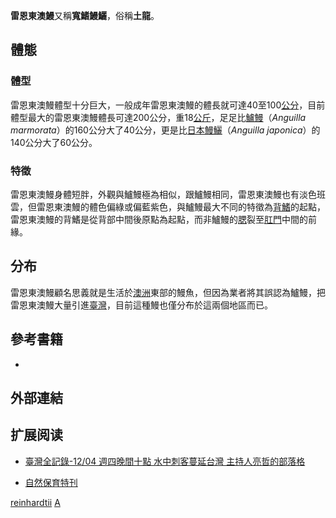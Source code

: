 {{Speciesbox
| status = G5
| name = 雷恩東澳鰻
| image = Anguilla reinhardtii.jpg
| image_width = 240px
| genus = Anguilla
| species = reinhardtii
| authority = [[Franz_Steindachner|Steindachner]], 1867
}}
'''雷恩東澳鰻'''又稱'''寬鰭鰻鱺'''，俗稱'''土龍'''。

==體態==
===體型===
雷恩東澳鰻體型十分巨大，一般成年雷恩東澳鰻的體長就可達40至100[[公分|公分]]，目前體型最大的雷恩東澳鰻體長可達200公分，重18[[公斤|公斤]]，足足比[[鱸鰻|鱸鰻]]（''Anguilla marmorata''）的160公分大了40公分，更是比[[日本鰻鱺|日本鰻鱺]]（''Anguilla japonica''）的140公分大了60公分。

===特徵===
雷恩東澳鰻身體短胖，外觀與鱸鰻極為相似，跟鱸鰻相同，雷恩東澳鰻也有淡色班雲，但雷恩東澳鰻的體色偏綠或偏藍紫色，與鱸鰻最大不同的特徵為[[背鰭|背鰭]]的起點，雷恩東澳鰻的背鰭是從背部中間後原點為起點，而非鱸鰻的[[腮|腮]]裂至[[肛門|肛門]]中間的前緣。

==分布==
雷恩東澳鰻顧名思義就是生活於[[澳洲|澳洲]]東部的鰻魚，但因為業者將其誤認為鱸鰻，把雷恩東澳鰻大量引進[[臺灣|臺灣]]，目前這種鰻也僅分布於這兩個地區而已。

==參考書籍==
*{{cite book|author=陶天麟 |title=《臺灣淡水魚圖鑑》 |date=2006年9月10日 |publisher=人人出版 | pages=第40頁 |location=台北 |isbn=9789867112187 }}

==外部連結==
{{commons category|Anguilla reinhardtii}}

== 扩展阅读 ==
{{refbegin}}
{{wikispecies-inline|Anguilla reinhardtii|雷恩東澳鰻}}
{{refend}}
* {{zh-tw}}[http://tw.myblog.yahoo.com/record_tw/article?mid=2270&next=2262&l=f&fid=18&sc=1 臺灣全記錄-12/04 週四晚間十點 水中刺客蔓延台灣 主持人亮哲的部落格]{{dead link|date=2018年5月 |bot=InternetArchiveBot |fix-attempted=yes }}
* {{zh-tw}}[https://web.archive.org/web/20080312074840/http://nature.tesri.gov.tw/tesriusr/internet/natshow.cfm?IDNo=757 自然保育特刊]
{{Taxonbar|from=Q2472321}}

[[Category:鰻鱺屬|reinhardtii]]
[[Category:1867年描述的魚類|A]]
